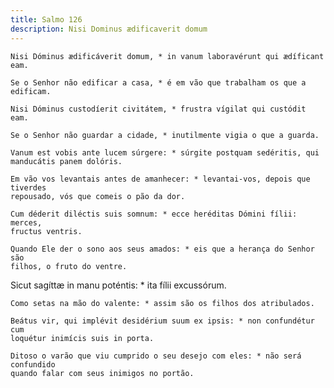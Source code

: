 ```yaml
---
title: Salmo 126
description: Nisi Dominus ædificaverit domum
---
```


<div class="side-by-side not-content">

    Nisi Dóminus ædificáverit domum, * in vanum laboravérunt qui ædíficant eam.

    Se o Senhor não edificar a casa, * é em vão que trabalham os que a edificam.

    Nisi Dóminus custodíerit civitátem, * frustra vígilat qui custódit eam.

    Se o Senhor não guardar a cidade, * inutilmente vigia o que a guarda.

    Vanum est vobis ante lucem súrgere: * súrgite postquam sedéritis, qui
    manducátis panem dolóris.

    Em vão vos levantais antes de amanhecer: * levantai-vos, depois que tiverdes
    repousado, vós que comeis o pão da dor.

    Cum déderit diléctis suis somnum: * ecce heréditas Dómini fílii: merces,
    fructus ventris.

    Quando Ele der o sono aos seus amados: * eis que a herança do Senhor são
    filhos, o fruto do ventre.

Sicut sagíttæ in manu poténtis: * ita fílii excussórum.

    Como setas na mão do valente: * assim são os filhos dos atribulados.

    Beátus vir, qui implévit desidérium suum ex ipsis: * non confundétur cum
    loquétur inimícis suis in porta.

    Ditoso o varão que viu cumprido o seu desejo com eles: * não será confundido
    quando falar com seus inimigos no portão.

</div>
